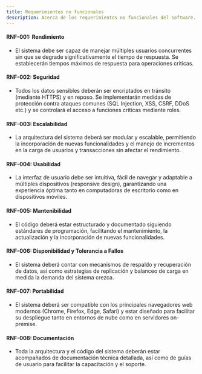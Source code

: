 ```yaml
---
title: Requerimientos no funcionales
description: Acerca de los requerimientos no funcionales del software.
---
```


#### RNF-001: Rendimiento

- El sistema debe ser capaz de manejar múltiples usuarios concurrentes sin que se degrade significativamente el tiempo de respuesta. Se establecerán tiempos máximos de respuesta para operaciones críticas.

#### RNF-002: Seguridad

- Todos los datos sensibles deberán ser encriptados en tránsito (mediante HTTPS) y en reposo. Se implementarán medidas de protección contra ataques comunes (SQL Injection, XSS, CSRF, DDoS etc.) y se controlará el acceso a funciones críticas mediante roles.

#### RNF-003: Escalabilidad

- La arquitectura del sistema deberá ser modular y escalable, permitiendo la incorporación de nuevas funcionalidades y el manejo de incrementos en la carga de usuarios y transacciones sin afectar el rendimiento.

#### RNF-004: Usabilidad

- La interfaz de usuario debe ser intuitiva, fácil de navegar y adaptable a múltiples dispositivos (responsive design), garantizando una experiencia óptima tanto en computadoras de escritorio como en dispositivos móviles.

#### RNF-005: Mantenibilidad

- El código deberá estar estructurado y documentado siguiendo estándares de programación, facilitando el mantenimiento, la actualización y la incorporación de nuevas funcionalidades.

#### RNF-006: Disponibilidad y Tolerancia a Fallos

- El sistema deberá contar con mecanismos de respaldo y recuperación de datos, así como estrategias de replicación y balanceo de carga en medida la demanda del sistema crezca.

#### RNF-007: Portabilidad

- El sistema deberá ser compatible con los principales navegadores web modernos (Chrome, Firefox, Edge, Safari) y estar diseñado para facilitar su despliegue tanto en entornos de nube como en servidores on-premise.

#### RNF-008: Documentación

- Toda la arquitectura y el código del sistema deberán estar acompañados de documentación técnica detallada, así como de guías de usuario para facilitar la capacitación y el soporte.